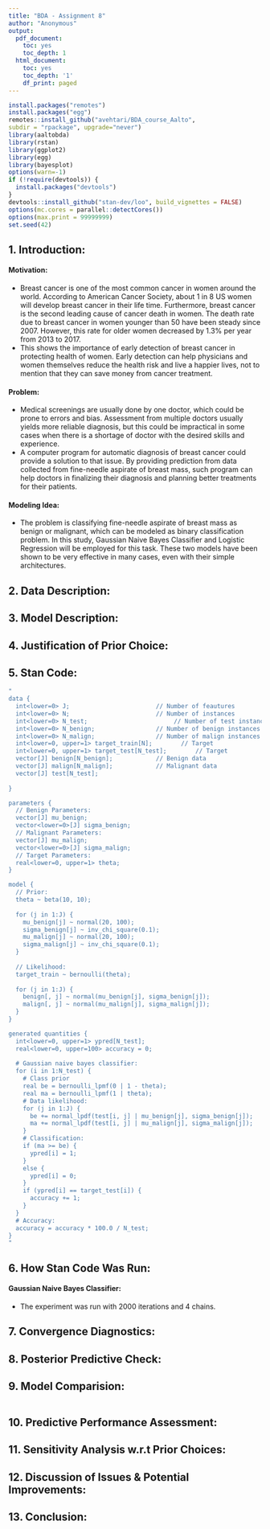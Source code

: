 ```yaml
---
title: "BDA - Assignment 8"
author: "Anonymous"
output:
  pdf_document:
    toc: yes
    toc_depth: 1
  html_document:
    toc: yes
    toc_depth: '1'
    df_print: paged
---
```


```r
install.packages("remotes")
install.packages("egg")
remotes::install_github("avehtari/BDA_course_Aalto",
subdir = "rpackage", upgrade="never")
library(aaltobda)
library(rstan)
library(ggplot2)
library(egg)
library(bayesplot)
options(warn=-1)
if (!require(devtools)) {
  install.packages("devtools")
}
devtools::install_github("stan-dev/loo", build_vignettes = FALSE)
options(mc.cores = parallel::detectCores())
options(max.print = 99999999)
set.seed(42)
```

## 1. Introduction:   
#### Motivation:   
- Breast cancer is one of the most common cancer in women around the world. According to American Cancer Society, about 1 in 8 US women will develop breast cancer in their life time. Furthermore, breast cancer is the second leading cause of cancer death in women. The death rate due to breast cancer in women younger than 50 have been steady since 2007. However, this rate for older women decreased by 1.3% per year from 2013 to 2017.
- This shows the importance of early detection of breast cancer in protecting health of women. Early detection can help physicians and women themselves reduce the health risk and live a happier lives, not to mention that they can save money from cancer treatment.    

#### Problem:   
- Medical screenings are usually done by one doctor, which could be prone to errors and bias. Assessment from multiple doctors usually yields more reliable diagnosis, but this could be impractical in some cases when there is a shortage of doctor with the desired skills and experience.    
- A computer program for automatic diagnosis of breast cancer could provide a solution to that issue. By providing prediction from data collected from fine-needle aspirate of breast mass, such program can help doctors in finalizing their diagnosis and planning better treatments for their patients.   

#### Modeling Idea:   
- The problem is classifying fine-needle aspirate of breast mass as benign or malignant, which can be modeled as binary classification problem. In this study, Gaussian Naive Bayes Classifier and Logistic Regression will be employed for this task. These two models have been shown to be very effective in many cases, even with their simple architectures.    

## 2. Data Description:    

## 3. Model Description:   



## 4. Justification of Prior Choice:   

## 5. Stan Code:   
```r
"
data {
  int<lower=0> J;                        // Number of feautures
  int<lower=0> N;                        // Number of instances
  int<lower=0> N_test;                        // Number of test instances
  int<lower=0> N_benign;                 // Number of benign instances
  int<lower=0> N_malign;                 // Number of malign instances
  int<lower=0, upper=1> target_train[N];        // Target
  int<lower=0, upper=1> target_test[N_test];        // Target
  vector[J] benign[N_benign];            // Benign data
  vector[J] malign[N_malign];            // Malignant data
  vector[J] test[N_test];
  
}

parameters {
  // Benign Parameters:
  vector[J] mu_benign;
  vector<lower=0>[J] sigma_benign;
  // Malignant Parameters:
  vector[J] mu_malign;
  vector<lower=0>[J] sigma_malign;
  // Target Parameters:
  real<lower=0, upper=1> theta;
}

model {
  // Prior:
  theta ~ beta(10, 10);
  
  for (j in 1:J) {
    mu_benign[j] ~ normal(20, 100);
    sigma_benign[j] ~ inv_chi_square(0.1);
    mu_malign[j] ~ normal(20, 100);
    sigma_malign[j] ~ inv_chi_square(0.1);
  }
  
  // Likelihood:
  target_train ~ bernoulli(theta);
  
  for (j in 1:J) {
    benign[, j] ~ normal(mu_benign[j], sigma_benign[j]);
    malign[, j] ~ normal(mu_malign[j], sigma_malign[j]);
  }
}

generated quantities {
  int<lower=0, upper=1> ypred[N_test];
  real<lower=0, upper=100> accuracy = 0;
  
  # Gaussian naive bayes classifier:
  for (i in 1:N_test) {
    # Class prior
    real be = bernoulli_lpmf(0 | 1 - theta);
    real ma = bernoulli_lpmf(1 | theta);
    # Data likelihood:
    for (j in 1:J) {
      be += normal_lpdf(test[i, j] | mu_benign[j], sigma_benign[j]);
      ma += normal_lpdf(test[i, j] | mu_malign[j], sigma_malign[j]);
    }
    # Classification:
    if (ma >= be) {
      ypred[i] = 1;
    }
    else {
      ypred[i] = 0;
    }
    if (ypred[i] == target_test[i]) {
      accuracy += 1;
    }
  }
  # Accuracy:
  accuracy = accuracy * 100.0 / N_test;
}
"
```

## 6. How Stan Code Was Run:   
#### Gaussian Naive Bayes Classifier:
- The experiment was run with 2000 iterations and 4 chains.    

## 7. Convergence Diagnostics:    

##

## 8. Posterior Predictive Check:  
##

## 9. Model Comparision:    
```r

```


## 10. Predictive Performance Assessment:   
##

## 11. Sensitivity Analysis w.r.t Prior Choices:    


## 12. Discussion of Issues & Potential Improvements:    


## 13. Conclusion:     
```r

```






